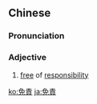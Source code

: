 {{also|免责}}
==Chinese==
{{zh-forms|s=免责}}

===Pronunciation===
{{zh-pron
|m=miǎnzé
|c=min5 zaak3
|cat=a
}}

===Adjective===
{{zh-adj}}

# [[free]] of [[responsibility]]

[[ko:免責]]
[[ja:免責]]